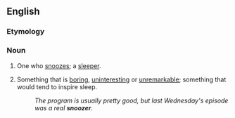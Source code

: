 ==English==

===Etymology===
{{suffix|en|snooze|er}}

===Noun===
{{en-noun}}

# One who [[snooze]]s; a [[sleeper]].
# {{lb|en|colloquial}} Something that is [[boring]], [[uninteresting]] or [[unremarkable]]; something that would tend to inspire sleep.
#: ''The program is usually pretty good, but last Wednesday's episode was a real '''snoozer'''.''
